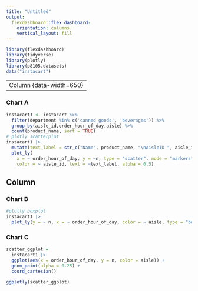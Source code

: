```yaml
---
title: "Untitled"
output: 
  flexdashboard::flex_dashboard:
    orientation: columns
    vertical_layout: fill
---
```


```r
library(flexdashboard)
library(tidyverse)
library(plotly)
library(p8105.datasets)
data("instacart")
```

---
Column {data-width=650}
-----------------------------------------------------------------------

### Chart A

```r
instacart1 <- instacart %>%
  filter(department %in% c('canned goods', 'beverages')) %>%
  group_by(aisle_id,order_hour_of_day,aisle) %>%
  count(product_name, sort = TRUE)
# plotly scatterplot
instacart1 |>
  mutate(text_label = str_c("Name", product_name, "\nAisleID ", aisle_id)) |> 
  plot_ly(
    x = ~ order_hour_of_day, y = ~n, type = "scatter", mode = "markers",
    color = ~ aisle_id, text = ~text_label, alpha = 0.5)
```

Column {data-width=350}
-----------------------------------------------------------------------

### Chart B

```r
#plotly boxplot
instacart1 |> 
  plot_ly(y = ~ n, x = ~ order_hour_of_day, color = ~ aisle, type = "box", colors = "viridis")
```

### Chart C

```r
scatter_ggplot = 
  instacart1 |>
  ggplot(aes(x = order_hour_of_day, y = n, color = aisle)) +
  geom_point(alpha = 0.25) +
  coord_cartesian()

ggplotly(scatter_ggplot)
```